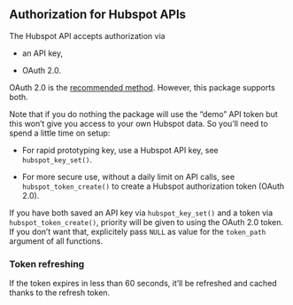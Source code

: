 ## Authorization for Hubspot APIs

The Hubspot API accepts authorization via

* an API key,

* OAuth 2.0.

OAuth 2.0 is the [recommended method](https://developers.hubspot.com/docs/methods/auth/oauth-overview?_ga=2.108539650.1064389456.1574673541-1134397846.1571640267). However, this package supports both.

Note that if you do nothing the package will use the "demo" API token but this won't give you access to your own Hubspot data. So you'll need to spend a little time on setup:

* For rapid prototyping key, use a Hubspot API key, see `hubspot_key_set()`.

* For more secure use, without a daily limit on API calls, see `hubspot_token_create()` to create a Hubspot authorization token
(OAuth 2.0).

If you have both saved an API key via `hubspot_key_set()` and a token via `hubspot_token_create()`, priority will be given to using the OAuth 2.0 token. If you don't want that, explicitely pass `NULL` as value for the `token_path` argument of all functions.

### Token refreshing

If the token expires in less than 60 seconds, it'll be refreshed and cached thanks to the refresh token.
